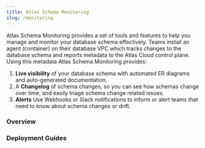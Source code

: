 ```yaml
---
title: Atlas Schema Monitoring
slug: /monitoring
---
```



<Layout>

Atlas Schema Monitoring provides a set of tools and features to help you manage and monitor your database
schema effectively.  Teams install an agent (container) on their database VPC which tracks changes to the
database schema and reports metadata to the Atlas Cloud control plane. Using this metadata Atlas Schema
Monitoring provides:

1. **Live visibility** of your database schema with automated ER diagrams and auto-generated documentation.
2. A **Changelog** of schema changes, so you can see how schemas change over time, and easily triage schema
   change related issues.
3. **Alerts** Use Webhooks or Slack notifications to inform or alert teams that need to know about
   schema changes or drift.

<div className="grid gap-6 grid-cols-1 lg:grid-cols-2 auto-cols-fr lg:auto-rows-fr mb-12 mt-6">
    <GuideCard
        name="Quickstart"
        description="Get visibility into your database schema in under 5 minutes."
        icon="sql-icon.svg"
        url="/monitoring/quickstart"
        className={"border-[#A7B5FF] bg-[#E9ECFF]"}
    />
    <GuideCard
        name="Live Demo"
        description="See it in action with a live demo."
        icon="sql-icon.svg"
        url="https://gh.atlasgo.cloud/instances/193273528321/dbs/188978561025/scopes/180388626433"
    />
    <GuideCard
        name="Drift Detection"
        description="Automatically monitor schema drifts."
        icon="sql-icon.svg"
        url="/monitoring/drift-detection"
    />
</div>

### Overview

<div className="grid gap-6 grid-cols-1 lg:grid-cols-2 auto-cols-fr lg:auto-rows-fr mb-12 mt-6">
    <GuideCard
        name="How it works"
        description="Learn about the key concepts and features of Atlas Database Schema Monitoring."
        icon="sql-icon.svg"
        url="/monitoring/overview"
    />
    <GuideCard
        name="Database Credentials and Security"
        description="Discover how to securely provide database credentials to the Atlas agent."
        icon="sql-icon.svg"
        url="/monitoring/security"
    />
</div>

### Deployment Guides

<div className="grid gap-6 grid-cols-1 lg:grid-cols-2 auto-cols-fr lg:auto-rows-fr mb-12 mt-6">
    <GuideCard
        name="Helm"
        description="Deploy the Atlas agent using Helm on Kubernetes."
        icon="kubernetes-icon.svg"
        url="/monitoring/helm"
    />
</div>

</Layout>